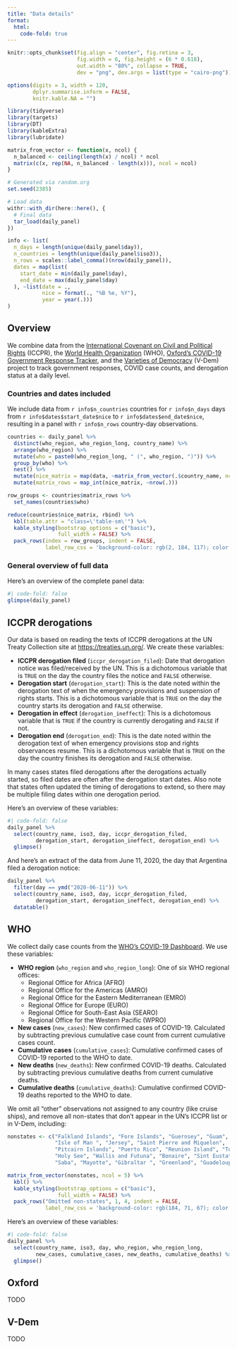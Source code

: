 ```yaml
---
title: "Data details"
format:
  html:
    code-fold: true
---
```


```r
knitr::opts_chunk$set(fig.align = "center", fig.retina = 3,
                      fig.width = 6, fig.height = (6 * 0.618),
                      out.width = "80%", collapse = TRUE,
                      dev = "png", dev.args = list(type = "cairo-png"))

options(digits = 3, width = 120,
        dplyr.summarise.inform = FALSE,
        knitr.kable.NA = "")
```

```r
library(tidyverse)
library(targets)
library(DT)
library(kableExtra)
library(lubridate)

matrix_from_vector <- function(x, ncol) {
  n_balanced <- ceiling(length(x) / ncol) * ncol
  matrix(c(x, rep(NA, n_balanced - length(x))), ncol = ncol)
}

# Generated via random.org
set.seed(2385)

# Load data 
withr::with_dir(here::here(), {
  # Final data
  tar_load(daily_panel)
})
```

```r
info <- list(
  n_days = length(unique(daily_panel$day)),
  n_countries = length(unique(daily_panel$iso3)),
  n_rows = scales::label_comma()(nrow(daily_panel)),
  dates = map(list(
    start_date = min(daily_panel$day),
    end_date = max(daily_panel$day)
  ), ~list(date = ., 
           nice = format(., "%B %e, %Y"),
           year = year(.)))
)
```

## Overview

We combine data from the [International Covenant on Civil and Political Rights](https://www.ohchr.org/en/instruments-mechanisms/instruments/international-covenant-civil-and-political-rights) (ICCPR), the [World Health Organization](https://covid19.who.int/data) (WHO), [Oxford's COVID-19 Government Response Tracker](https://www.bsg.ox.ac.uk/research/research-projects/covid-19-government-response-tracker), and the [Varieties of Democracy](https://www.v-dem.net/) (V-Dem) project to track government responses, COVID case counts, and derogation status at a daily level. 

### Countries and dates included

We include data from `r info$n_countries` countries for `r info$n_days` days from `r info$dates$start_date$nice` to `r info$dates$end_date$nice`, resulting in a panel with `r info$n_rows` country-day observations.

```r
countries <- daily_panel %>% 
  distinct(who_region, who_region_long, country_name) %>% 
  arrange(who_region) %>% 
  mutate(who = paste0(who_region_long, " (", who_region, ")")) %>% 
  group_by(who) %>% 
  nest() %>% 
  mutate(nice_matrix = map(data, ~matrix_from_vector(.$country_name, ncol = 6))) %>% 
  mutate(matrix_rows = map_int(nice_matrix, ~nrow(.)))

row_groups <- countries$matrix_rows %>% 
  set_names(countries$who)

reduce(countries$nice_matrix, rbind) %>% 
  kbl(table.attr = "class=\'table-sm\'") %>% 
  kable_styling(bootstrap_options = c("basic"), 
                full_width = FALSE) %>% 
  pack_rows(index = row_groups, indent = FALSE, 
            label_row_css = 'background-color: rgb(2, 184, 117); color: #ffffff; text-align: center;')
```

### General overview of full data

Here's an overview of the complete panel data:

```r
#| code-fold: false
glimpse(daily_panel)
```


## ICCPR derogations

Our data is based on reading the texts of ICCPR derogations at the UN Treaty Collection site at <https://treaties.un.org/>. We create these variables:

- **ICCPR derogation filed** (`iccpr_derogation_filed`): Date that derogation notice was filed/received by the UN. This is a dichotomous variable that is `TRUE` on the day the country files the notice and `FALSE` otherwise.
- **Derogation start** (`derogation_start`): This is the date noted within the derogation text of when the emergency provisions and suspension of rights starts. This is a dichotomous variable that is `TRUE` on the day the country starts its derogation and `FALSE` otherwise.
- **Derogation in effect** (`derogation_ineffect`): This is a dichotomous variable that is `TRUE` if the country is currently derogating and `FALSE` if not.
- **Derogation end** (`derogation_end`): This is the date noted within the derogation text of when emergency provisions stop and rights observances resume. This is a dichotomous variable that is `TRUE` on the day the country finishes its derogation and `FALSE` otherwise.

:::{.callout-note}
In many cases states filed derogations after the derogations actually started, so filed dates are often after the derogation start dates. Also note that states often updated the timing of derogations to extend, so there may be multiple filing dates within one derogation period.
:::

Here's an overview of these variables:

```r
#| code-fold: false
daily_panel %>%
  select(country_name, iso3, day, iccpr_derogation_filed,
         derogation_start, derogation_ineffect, derogation_end) %>% 
  glimpse()
```

And here's an extract of the data from June 11, 2020, the day that Argentina filed a derogation notice:

```r
daily_panel %>%
  filter(day == ymd("2020-06-11")) %>%
  select(country_name, iso3, day, iccpr_derogation_filed,
         derogation_start, derogation_ineffect, derogation_end) %>% 
  datatable()
```


## WHO

We collect daily case counts from the [WHO's COVID-19 Dashboard](https://covid19.who.int/data). We use these variables: 

- **WHO region** (`who_region` and `who_region_long`): One of six WHO regional offices:
  - Regional Office for Africa (AFRO)
  - Regional Office for the Americas (AMRO)
  - Regional Office for the Eastern Mediterranean (EMRO)
  - Regional Office for Europe (EURO)
  - Regional Office for South-East Asia (SEARO)
  - Regional Office for the Western Pacific (WPRO)
- **New cases** (`new_cases`): New confirmed cases of COVID-19. Calculated by subtracting previous cumulative case count from current cumulative cases count.
- **Cumulative cases** (`cumulative_cases`): Cumulative confirmed cases of COVID-19 reported to the WHO to date.
- **New deaths** (`new_deaths`): New confirmed COVID-19 deaths. Calculated by subtracting previous cumulative deaths from current cumulative deaths.
- **Cumulative deaths** (`cumulative_deaths`): Cumulative confirmed COVID-19 deaths reported to the WHO to date.

We omit all "other" observations not assigned to any country (like cruise ships), and remove all non-states that don't appear in the UN's ICCPR list or in V-Dem, including:

```r
nonstates <- c("Falkland Islands", "Fore Islands", "Guernsey", "Guam", 
               "Isle of Man ", "Jersey", "Saint Pierre and Miquelon", 
               "Pitcairn Islands", "Puerto Rico", "Reunion Island", "Tokelau", 
               "Holy See", "Wallis and Futuna", "Bonaire", "Sint Eustatius", 
               "Saba", "Mayotte", "Gibraltar ", "Greenland", "Guadeloupe")

matrix_from_vector(nonstates, ncol = 5) %>% 
  kbl() %>% 
  kable_styling(bootstrap_options = c("basic"), 
                full_width = FALSE) %>% 
  pack_rows("Omitted non-states", 1, 4, indent = FALSE, 
            label_row_css = 'background-color: rgb(184, 71, 67); color: #ffffff; text-align: center;')
```

Here's an overview of these variables:

```r
#| code-fold: false
daily_panel %>%
  select(country_name, iso3, day, who_region, who_region_long,
         new_cases, cumulative_cases, new_deaths, cumulative_deaths) %>% 
  glimpse()
```


## Oxford

TODO

## V-Dem

TODO
